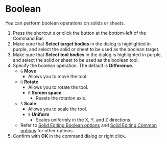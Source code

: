 
# Boolean

<Reference shortcut="Q" command="Boolean" button="" />

You can perform boolean operations on solids or sheets.

1. Press the shortcut `Q` or click the button at the bottom-left of the Command Bar.
2. Make sure that **Select target bodies** in the dialog is highlighted in purple, and select the solid or sheet to be used as the boolean target.
3. Make sure that **Select tool bodies** in the dialog is highlighted in purple, and select the solid or sheet to be used as the boolean tool.
4. Specify the boolean operation. The default is **Difference**.
   - `G` **Move**
      - Allows you to move the tool.
   - `R` **Rotate**
      - Allows you to rotate the tool.
      - `R` **Screen space**
         - Resets the rotation axis.
   - `S` **Scale**
      - Allows you to scale the tool.
      - `S` **Uniform**
        - Scales uniformly in the X, Y, and Z directions.
   - Refer to [Solid Editing Boolean options](boolean-options) and  [Solid Editing Common options](common-options) for other options.
5. Confirm with **OK** in the command dialog or right click.
